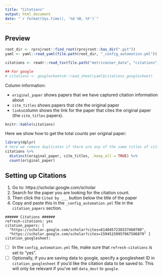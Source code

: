 ```yaml
---
title: "Citations"
output: html_document
date: "`r format(Sys.time(), '%d %B, %Y')`"
---
```


## Preview

```r
root_dir <- rprojroot::find_root(rprojroot::has_dir(".git"))
yaml <- yaml::read_yaml(file.path(root_dir, "_config_automation.yml"))

citations <- readr::read_tsv(file.path("metricminer_data", "citations", "citations.tsv"))

```

```r
## For google
# citations <- googlesheets4::read_sheet(yaml$citations_googlesheet)
```

Column information:

- `original_paper` shows papers that we have captured citation information about
- `cite_titles` shows papers that cite the original paper
- `links`column shows the link for the paper that cites the original paper (the `cite_titles` papers). 

```r
knitr::kable(citations)
```

Here we show how to get the total counts per original paper:

```r
library(dplyr)
# here we remove duplicates if there are any of the same titles of citing papers for each original paper and then get a count of the number of rows for each original paper (aka how many times it is cited)
citations %>% 
  distinct(original_paper, cite_titles, .keep_all = TRUE) %>% 
  count(original_paper)
```

## Setting up Citations

1. Go to: https://scholar.google.com/scholar
2. Search for the paper you are looking for the citation count.
3. Then click the `Cited by ___` button below the title of the paper
4. Copy and paste this in the `_config_automation.yml` file in the `citation_papers` section. 
         
```
###### Citations ######
refresh-citations: yes
citation_papers: [
  "https://scholar.google.com/scholar?cites=6140457238337460780",
  "https://scholar.google.com/scholar?cites=15945159957067506879" ]
citation_googlesheet:
```
- [ ] In the `config_automation.yml` file, make sure that `refresh-citations` is set to "yes".
- [ ] Optionally, if you are saving data to google, specify a googlesheet ID in `citation_googlesheet` if you'd like the citation data to be saved to. This will only be relevant if you've set `data_dest` to `google`.
